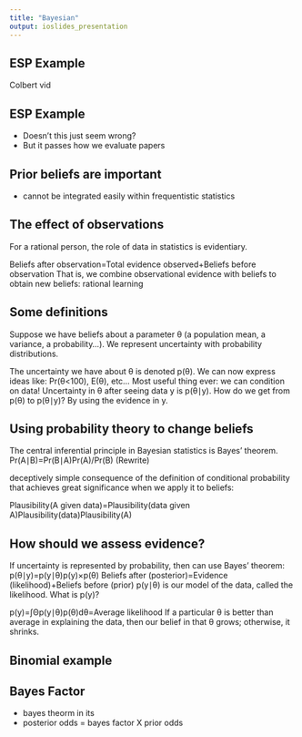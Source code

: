 ```yaml
---
title: "Bayesian"
output: ioslides_presentation
---
```


## ESP Example ##
Colbert vid

## ESP Example ##

- Doesn't this just seem wrong? 
- But it passes how we evaluate papers 

## Prior beliefs are important

- cannot be integrated easily within frequentistic statistics


## The effect of observations ##

For a rational person, the role of data in statistics is evidentiary.

Beliefs after observation=Total evidence observed+Beliefs before observation
That is, we combine observational evidence with beliefs to obtain new beliefs: rational learning

## Some definitions ## 
Suppose we have beliefs about a parameter θ (a population mean, a variance, a probability...). We represent uncertainty with probability distributions.

The uncertainty we have about θ is denoted p(θ).
We can now express ideas like: Pr(θ<100), E(θ), etc...
Most useful thing ever: we can condition on data!
Uncertainty in θ after seeing data y is p(θ∣y).
How do we get from p(θ) to p(θ∣y)? By using the evidence in y.

## Using probability theory to change beliefs ##
The central inferential principle in Bayesian statistics is Bayes' theorem.
Pr(A∣B)=Pr(B∣A)Pr(A)/Pr(B) (Rewrite)

deceptively simple consequence of the definition of conditional probability that achieves great significance when we apply it to beliefs:

Plausibility(A given data)=Plausibility(data given A)Plausibility(data)Plausibility(A)

## How should we assess evidence? ##
If uncertainty is represented by probability, then can use Bayes' theorem:
p(θ∣y)=p(y∣θ)p(y)×p(θ)
Beliefs after (posterior)=Evidence (likelihood)+Beliefs before (prior)
p(y∣θ) is our model of the data, called the likelihood. What is p(y)?

p(y)=∫Θp(y∣θ)p(θ)dθ=Average likelihood
If a particular θ is better than average in explaining the data, then our belief in that θ grows; otherwise, it shrinks.

## Binomial example ##








## Bayes Factor
- bayes theorm in its 
- posterior odds = bayes factor X prior odds

